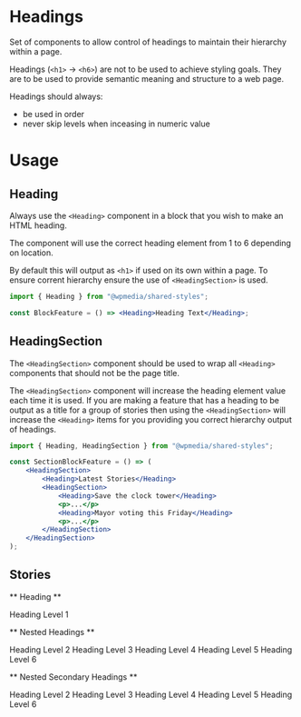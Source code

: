 

<Meta title="Shared Styles/Headings" component={Heading} />

# Headings

Set of components to allow control of headings to maintain their hierarchy
within a page.

Headings (`<h1>` -> `<h6>`) are not to be used to achieve styling goals. They
are to be used to provide semantic meaning and structure to a web page.

Headings should always:

- be used in order
- never skip levels when inceasing in numeric value

# Usage

## Heading

<Props of={Heading} />

Always use the `<Heading>` component in a block that you wish to make an HTML heading.

The component will use the correct heading element from 1 to 6 depending on location.

By default this will output as `<h1>` if used on its own within a page. To ensure
corrent hierarchy ensure the use of `<HeadingSection>` is used.

```jsx
import { Heading } from "@wpmedia/shared-styles";

const BlockFeature = () => <Heading>Heading Text</Heading>;
```

## HeadingSection

<Props of={HeadingSection} />

The `<HeadingSection>` component should be used to wrap all `<Heading>` components
that should not be the page title.

The `<HeadingSection>` component will increase the heading element value each time
it is used. If you are making a feature that has a heading to be output as a title
for a group of stories then using the `<HeadingSection>` will increase the
`<Heading>` items for you providing you correct hierarchy output of headings.

```jsx
import { Heading, HeadingSection } from "@wpmedia/shared-styles";

const SectionBlockFeature = () => (
	<HeadingSection>
		<Heading>Latest Stories</Heading>
		<HeadingSection>
			<Heading>Save the clock tower</Heading>
			<p>...</p>
			<Heading>Mayor voting this Friday</Heading>
			<p>...</p>
		</HeadingSection>
	</HeadingSection>
);
```

## Stories

** Heading **

<Preview>
	<Story name="Heading">
		<Heading>Heading Level 1</Heading>
	</Story>
</Preview>

** Nested Headings **

<Preview>
	<Story name="Nested Headings">
		<HeadingSection>
			<Heading>Heading Level 2</Heading>
			<HeadingSection>
				<Heading>Heading Level 3</Heading>
				<HeadingSection>
					<Heading>Heading Level 4</Heading>
					<HeadingSection>
						<Heading>Heading Level 5</Heading>
						<HeadingSection>
							<Heading>Heading Level 6</Heading>
						</HeadingSection>
					</HeadingSection>
				</HeadingSection>
			</HeadingSection>
		</HeadingSection>
	</Story>
</Preview>

** Nested Secondary Headings **

<Preview>
	<Story name="Nested Secondary Headings">
		<HeadingSection>
			<Heading font="Secondary">Heading Level 2</Heading>
			<HeadingSection>
				<Heading font="Secondary">Heading Level 3</Heading>
				<HeadingSection>
					<Heading font="Secondary">Heading Level 4</Heading>
					<HeadingSection>
						<Heading font="Secondary">Heading Level 5</Heading>
						<HeadingSection>
							<Heading font="Secondary">Heading Level 6</Heading>
						</HeadingSection>
					</HeadingSection>
				</HeadingSection>
			</HeadingSection>
		</HeadingSection>
	</Story>
</Preview>

